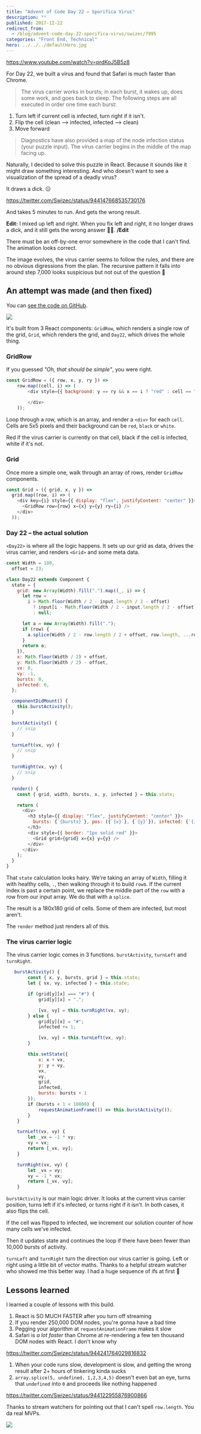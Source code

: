 ```yaml
---
title: "Advent of Code Day 22 – Sporifica Virus"
description: ""
published: 2017-12-22
redirect_from:
  - /blog/advent-code-day-22-sporifica-virus/swizec/7995
categories: "Front End, Technical"
hero: ../../../defaultHero.jpg
---
```


https://www.youtube.com/watch?v=prdKoJ5B5z8

For Day 22, we built a virus and found that Safari is much faster than Chrome.

> The virus carrier works in bursts; in each burst, it wakes up, does some work, and goes back to sleep. The following steps are all executed in order one time each burst:

1.  Turn left if current cell is infected, turn right if it isn't.
2.  Flip the cell (clean –> infected, infected –> clean)
3.  Move forward

> Diagnostics have also provided a map of the node infection status (your puzzle input). The virus carrier begins in the middle of the map facing up.

Naturally, I decided to solve this puzzle in React. Because it sounds like it might draw something interesting. And who doesn't want to see a visualization of the spread of a deadly virus?

It draws a dick. 😑

https://twitter.com/Swizec/status/944147668535730176

And takes 5 minutes to run. And gets the wrong result.

**Edit:** I mixed up left and right. When you fix left and right, it no longer draws a dick, and it still gets the wrong answer 🤷‍♀️. **/Edit**

There must be an off-by-one error somewhere in the code that I can't find. The animation looks correct.

The image evolves, the virus carrier seems to follow the rules, and there are no obvious digressions from the plan. The recursive pattern it falls into around step 7,000 looks suspicious but not out of the question 🤔

## An attempt was made (and then fixed)

You can [see the code on GitHub](https://github.com/Swizec/advent-of-code-2017/blob/master/22/src/Day22.js).

![](https://swizec.com/wp-content/uploads/2017/12/image.png)

It's built from 3 React components: `GridRow`, which renders a single row of the grid, `Grid`, which renders the grid, and `Day22`, which drives the whole thing.

### GridRow

If you guessed _"Oh, that should be simple"_, you were right.

```javascript
const GridRow = ({ row, x, y, ry }) =>
    row.map((cell, i) => (
        <div style={{ background: y == ry && x == i ? "red" : cell == "#" ? "black" : "white", width: "5px", height: "5px", display: "inline-block" }} key={i}>
             
        </div>
    ));
```

Loop through a row, which is an array, and render a `<div>` for each `cell`. Cells are 5x5 pixels and their background can be `red`, `black` or `white`.

Red if the virus carrier is currently on that cell, black if the cell is infected, white if it's not.

### Grid

Once more a simple one, walk through an array of rows, render `GridRow` components.

```javascript
const Grid = ({ grid, x, y }) =>
  grid.map((row, i) => (
    <div key={i} style={{ display: "flex", justifyContent: "center" }}>
      <GridRow row={row} x={x} y={y} ry={i} />
    </div>
  ));
```

### Day 22 – the actual solution

`<Day22>` is where all the logic happens. It sets up our grid as data, drives the virus carrier, and renders `<Grid>` and some meta data.

```javascript
const Width = 180,
  offset = 23;

class Day22 extends Component {
  state = {
    grid: new Array(Width).fill(".").map((_, i) => {
      let row =
        i > Math.floor(Width / 2 - input.length / 2 - offset)
          ? input[i - Math.floor(Width / 2 - input.length / 2 - offset)]
          : null;

      let a = new Array(Width).fill(".");
      if (row) {
        a.splice(Width / 2 - row.length / 2 + offset, row.length, ...row);
      }
      return a;
    }),
    x: Math.floor(Width / 2) + offset,
    y: Math.floor(Width / 2) - offset,
    vx: 0,
    vy: -1,
    bursts: 0,
    infected: 0,
  };

  componentDidMount() {
    this.burstActivity();
  }

  burstActivity() {
    // snip
  }

  turnLeft(vx, vy) {
    // snip
  }

  turnRight(vx, vy) {
    // snip
  }

  render() {
    const { grid, width, bursts, x, y, infected } = this.state;

    return (
      <div>
        <h3 style={{ display: "flex", justifyContent: "center" }}>
          bursts: {`{bursts}`}, pos: ({`{x}`}, {`{y}`}), infected: {`{infected}`}
        </h3>
        <div style={{ border: "1px solid red" }}>
          <Grid grid={grid} x={x} y={y} />
        </div>
      </div>
    );
  }
}
```

That `state` calculation looks hairy. We're taking an array of `Width`, filling it with healthy cells, `.`, then walking through it to build `row`s. If the current index is past a certain point, we replace the middle part of the `row` with a row from our input array. We do that with a `splice`.

The result is a 180x180 grid of cells. Some of them are infected, but most aren't.

The `render` method just renders all of this.

### The virus carrier logic

The virus carrier logic comes in 3 functions. `burstActivity`, `turnLeft` and `turnRight`.

```javascript
   burstActivity() {
        const { x, y, bursts, grid } = this.state;
        let { vx, vy, infected } = this.state;

        if (grid[y][x] === "#") {
            grid[y][x] = ".";

            [vx, vy] = this.turnRight(vx, vy);
        } else {
            grid[y][x] = "#";
            infected += 1;

            [vx, vy] = this.turnLeft(vx, vy);
        }

        this.setState({
            x: x + vx,
            y: y + vy,
            vx,
            vy,
            grid,
            infected,
            bursts: bursts + 1
        });
        if (bursts + 1 < 10000) {
            requestAnimationFrame(() => this.burstActivity());
        }
    }

    turnLeft(vx, vy) {
        let _vx = -1 * vy;
        vy = vx;
        return [_vx, vy];
    }

    turnRight(vx, vy) {
        let _vx = vy;
        vy = -1 * vx;
        return [_vx, vy];
    }
```

`burstActivity` is our main logic driver. It looks at the current virus carrier position, turns left if it's infected, or turns right if it isn't. In both cases, it also flips the cell.

If the cell was flipped to infected, we increment our solution counter of how many cells we've infected.

Then it updates state and continues the loop if there have been fewer than 10,000 bursts of activity.

`turnLeft` and `turnRight` turn the direction our virus carrier is going. Left or right using a little bit of vector maths. Thanks to a helpful stream watcher who showed me this better way. I had a huge sequence of ifs at first 🙈

## Lessons learned

I learned a couple of lessons with this build.

1.  React is SO MUCH FASTER after you turn off streaming
2.  If you render 250,000 DOM nodes, you're gonna have a bad time
3.  Pegging your algorithm at `requestAnimationFrame` makes it slow
4.  Safari is _a lot faster_ than Chrome at re-rendering a few ten thousand DOM nodes with React. I don't know why

https://twitter.com/Swizec/status/944241764029816832

1.  When your code runs slow, development is slow, and getting the wrong result after 2+ hours of tinkering kinda sucks
2.  `array.splice(5, undefined, 1,2,3,4,5)` doesn't even bat an eye, turns that `undefined` into `0` and proceeds like nothing happened

https://twitter.com/Swizec/status/944122955876900866

Thanks to stream watchers for pointing out that I can't spell `row.length`. You da real MVPs.

![](./img/media-l0MYvHFJkgm1fnuko-giphy.gif)